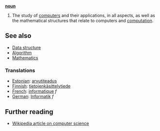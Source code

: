 '''[[noun]]'''

# The study of [[computer]]s and their applications, in all aspects, as well as the mathematical structures that relate to computers and [[computation]].

== See also ==

* [[Data structure]]
* [[Algorithm]]
* [[Mathematics]]

===Translations===

* [[Estonian]]: [[arvutiteadus]]
* [[Finnish]]: [[tietojenkäsittelytiede]]
* [[French]]: [[informatique]] ''f''
* [[German]]: [[Informatik]] ''f''

== Further reading ==

* [[w:Computer science|Wikipedia article on computer science]]